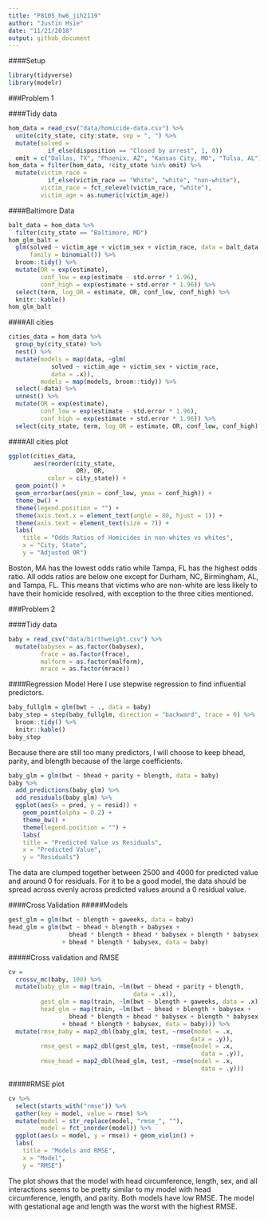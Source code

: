```yaml
---
title: "P8105_hw6_jih2119"
author: "Justin Hsie"
date: "11/21/2018"
output: github_document
---
```


####Setup

```r
library(tidyverse)
library(modelr)
```

###Problem 1

####Tidy data

```r
hom_data = read_csv("data/homicide-data.csv") %>% 
  unite(city_state, city:state, sep = ", ") %>% 
  mutate(solved = 
           if_else(disposition == "Closed by arrest", 1, 0)) 
  omit = c("Dallas, TX", "Phoenix, AZ", "Kansas City, MO", "Tulsa, AL")
hom_data = filter(hom_data, !city_state %in% omit) %>% 
  mutate(victim_race = 
           if_else(victim_race == "White", "white", "non-white"),
         victim_race = fct_relevel(victim_race, "white"), 
         victim_age = as.numeric(victim_age))
```

####Baltimore Data

```r
balt_data = hom_data %>% 
  filter(city_state == "Baltimore, MD")
hom_glm_balt = 
  glm(solved ~ victim_age + victim_sex + victim_race, data = balt_data,
      family = binomial()) %>%
  broom::tidy() %>% 
  mutate(OR = exp(estimate),
         conf_low = exp(estimate - std.error * 1.96),
         conf_high = exp(estimate + std.error * 1.96)) %>% 
  select(term, log_OR = estimate, OR, conf_low, conf_high) %>% 
  knitr::kable()
hom_glm_balt
```

####All cities

```r
cities_data = hom_data %>% 
  group_by(city_state) %>% 
  nest() %>% 
  mutate(models = map(data, ~glm(
            solved ~ victim_age + victim_sex + victim_race, 
            data = .x)),
         models = map(models, broom::tidy)) %>% 
  select(-data) %>% 
  unnest() %>% 
  mutate(OR = exp(estimate),
         conf_low = exp(estimate - std.error * 1.96),
         conf_high = exp(estimate + std.error * 1.96)) %>% 
  select(city_state, term, log_OR = estimate, OR, conf_low, conf_high) %>%   filter(term == "victim_racenon-white")
```

####All cities plot

```r
ggplot(cities_data, 
       aes(reorder(city_state, 
                   OR), OR, 
           color = city_state)) + 
  geom_point() +
  geom_errorbar(aes(ymin = conf_low, ymax = conf_high)) +
  theme_bw() +
  theme(legend.position = "") +
  theme(axis.text.x = element_text(angle = 80, hjust = 1)) +
  theme(axis.text = element_text(size = 7)) +
  labs(
    title = "Odds Ratios of Homicides in non-whites vs whites",
    x = "City, State",
    y = "Adjusted OR")
```

Boston, MA has the lowest odds ratio while Tampa, FL has the highest odds ratio. All odds ratios are below one except for Durham, NC, Birmingham, AL, and Tampa, FL. This means that victims who are non-white are less likely to have their homicide resolved, with exception to the three cities mentioned. 

###Problem 2

####Tidy data

```r
baby = read_csv("data/birthweight.csv") %>% 
  mutate(babysex = as.factor(babysex),
         frace = as.factor(frace),
         malform = as.factor(malform),
         mrace = as.factor(mrace))
```

####Regression Model
Here I use stepwise regression to find influential predictors.

```r
baby_fullglm = glm(bwt ~ ., data = baby)
baby_step = step(baby_fullglm, direction = "backward", trace = 0) %>% 
  broom::tidy() %>% 
  knitr::kable()
baby_step
```

Because there are still too many predictors, I will choose to keep bhead, parity, and blength because of the large coefficients. 

```r
baby_glm = glm(bwt ~ bhead + parity + blength, data = baby)
baby %>% 
  add_predictions(baby_glm) %>% 
  add_residuals(baby_glm) %>% 
  ggplot(aes(x = pred, y = resid)) +
    geom_point(alpha = 0.2) +
    theme_bw() +
    theme(legend.position = "") +
    labs(
    title = "Predicted Value vs Residuals",
    x = "Predicted Value",
    y = "Residuals")
```

The data are clumped together between 2500 and 4000 for predicted value and around 0 for residuals. For it to be a good model, the data should be spread across evenly across predicted values around a 0 residual value.

####Cross Validation
#####Models
```r
gest_glm = glm(bwt ~ blength + gaweeks, data = baby)
head_glm = glm(bwt ~ bhead + blength + babysex + 
                 bhead * blength + bhead * babysex + blength * babysex
               + bhead * blength * babysex, data = baby)
```
#####Cross validation and RMSE
```r
cv = 
  crossv_mc(baby, 100) %>% 
  mutate(baby_glm = map(train, ~lm(bwt ~ bhead + parity + blength, 
                                   data = .x)),
         gest_glm = map(train, ~lm(bwt ~ blength + gaweeks, data = .x)),
         head_glm = map(train, ~lm(bwt ~ bhead + blength + babysex + 
                 bhead * blength + bhead * babysex + blength * babysex
               + bhead * blength * babysex, data = baby))) %>% 
  mutate(rmse_baby = map2_dbl(baby_glm, test, ~rmse(model = .x, 
                                                   data = .y)),
         rmse_gest = map2_dbl(gest_glm, test, ~rmse(model = .x, 
                                                      data = .y)),
         rmse_head = map2_dbl(head_glm, test, ~rmse(model = .x, 
                                                      data = .y)))
```
#####RMSE plot
```r
cv %>% 
  select(starts_with("rmse")) %>% 
  gather(key = model, value = rmse) %>% 
  mutate(model = str_replace(model, "rmse_", ""),
         model = fct_inorder(model)) %>% 
  ggplot(aes(x = model, y = rmse)) + geom_violin() +
  labs(
    title = "Models and RMSE",
    x = "Model",
    y = "RMSE")
```

The plot shows that the model with head circumference, length, sex, and all interactions seems to be pretty similar to my model with head circumference, length, and parity. Both models have low RMSE. The model with gestational age and length was the worst with the highest RMSE.

